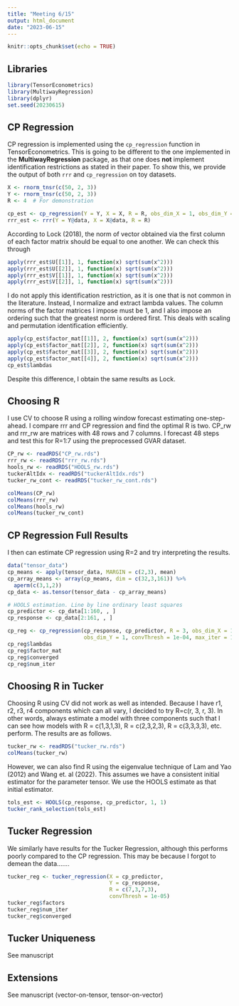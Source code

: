 ```yaml
---
title: "Meeting 6/15"
output: html_document
date: "2023-06-15"
---
```


```r
knitr::opts_chunk$set(echo = TRUE)
```

## Libraries
```r
library(TensorEconometrics)
library(MultiwayRegression)
library(dplyr)
set.seed(20230615)
```

## CP Regression

CP regression is implemented using the `cp_regression` function in TensorEconometrics.
This is going to be different to the one implemented in the **MultiwayRegression** package, as that one does **not** implement identification restrictions as stated in their paper. 
To show this, we provide the output of both `rrr` and `cp_regression` on toy datasets.

```r
X <- rnorm_tnsr(c(50, 2, 3))
Y <- rnorm_tnsr(c(50, 2, 3))
R <- 4  # For demonstration

cp_est <- cp_regression(Y = Y, X = X, R = R, obs_dim_X = 1, obs_dim_Y = 1)
rrr_est <- rrr(Y = Y@data, X = X@data, R = R)
```

According to Lock (2018), the norm of vector obtained via the first column of each factor matrix should be equal to one another.
We can check this through

```r
apply(rrr_est$U[[1]], 1, function(x) sqrt(sum(x^2)))
apply(rrr_est$U[[2]], 1, function(x) sqrt(sum(x^2)))
apply(rrr_est$V[[1]], 1, function(x) sqrt(sum(x^2)))
apply(rrr_est$V[[2]], 1, function(x) sqrt(sum(x^2)))
```

I do not apply this identification restriction, as it is one that is not common in the literature. 
Instead, I normalize and extract lambda values.
The column norms of the factor matrices I impose must be 1, and I also impose an ordering such that the greatest norm is ordered first. 
This deals with scaling and permutation identification efficiently.

```r
apply(cp_est$factor_mat[[1]], 2, function(x) sqrt(sum(x^2)))
apply(cp_est$factor_mat[[2]], 2, function(x) sqrt(sum(x^2)))
apply(cp_est$factor_mat[[3]], 2, function(x) sqrt(sum(x^2)))
apply(cp_est$factor_mat[[4]], 2, function(x) sqrt(sum(x^2)))
cp_est$lambdas
```

Despite this difference, I obtain the same results as Lock. 

## Choosing R

I use CV to choose R using a rolling window forecast estimating one-step-ahead.
I compare rrr and CP regression and find the optimal R is two.
CP_rw and rrr_rw are matrices with 48 rows and 7 columns. 
I forecast 48 steps and test this for R=1:7 using the preprocessed GVAR dataset.

```r
CP_rw <- readRDS("CP_rw.rds")
rrr_rw <- readRDS("rrr_rw.rds")
hools_rw <- readRDS("HOOLS_rw.rds")
tuckerAltIdx <- readRDS("tuckerAltIdx.rds")
tucker_rw_cont <- readRDS("tucker_rw_cont.rds")

colMeans(CP_rw)
colMeans(rrr_rw)
colMeans(hools_rw)
colMeans(tucker_rw_cont)
```

## CP Regression Full Results

I then can estimate CP regression using R=2 and try interpreting the results.

```r
data("tensor_data")
cp_means <- apply(tensor_data, MARGIN = c(2,3), mean)
cp_array_means <- array(cp_means, dim = c(32,3,161)) %>% 
  aperm(c(3,1,2))
cp_data <- as.tensor(tensor_data - cp_array_means)

# HOOLS estimation. Line by line ordinary least squares
cp_predictor <- cp_data[1:160, , ] 
cp_response <- cp_data[2:161, , ] 

cp_reg <- cp_regression(cp_response, cp_predictor, R = 3, obs_dim_X = 1, 
                        obs_dim_Y = 1, convThresh = 1e-04, max_iter = 1200)
cp_reg$lambdas
cp_reg$factor_mat
cp_reg$converged
cp_reg$num_iter
``` 

## Choosing R in Tucker

Choosing R using CV did not work as well as intended.
Because I have r1, r2, r3, r4 components which can all vary, I decided to try R=c(r, 3, r, 3).
In other words, always estimate a model with three components such that I can see how models with R = c(1,3,1,3), R = c(2,3,2,3), R = c(3,3,3,3), etc. perform. The results are as follows.

```r
tucker_rw <- readRDS("tucker_rw.rds")
colMeans(tucker_rw)
```

However, we can also find R using the eigenvalue technique of Lam and Yao (2012) and Wang et. al (2022). 
This assumes we have a consistent initial estimator for the parameter tensor. 
We use the HOOLS estimate as that initial estimator.

```r
tols_est <- HOOLS(cp_response, cp_predictor, 1, 1)
tucker_rank_selection(tols_est)
```

## Tucker Regression

We similarly have results for the Tucker Regression, although this performs poorly compared to the CP regression. 
This may be because I forgot to demean the data.......

```r

tucker_reg <- tucker_regression(X = cp_predictor,
                                Y = cp_response,
                                R = c(7,3,7,3),
                                convThresh = 1e-05)
tucker_reg$factors
tucker_reg$num_iter
tucker_reg$converged
```


## Tucker Uniqueness
See manuscript

## Extensions
See manuscript (vector-on-tensor, tensor-on-vector)